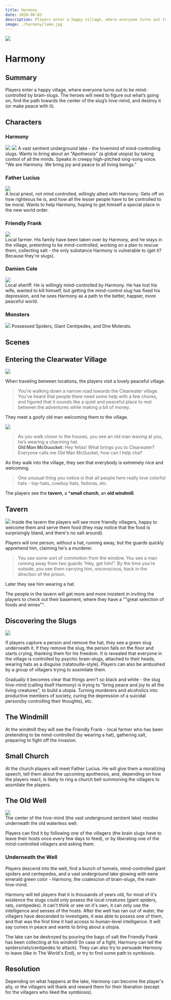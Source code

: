```yaml
---
title: Harmony
date: 2020-06-03
description: Players enter a happy village, where everyone turns out to be mind-controlled by brain-slugs. They will need to figure out what’s going on, deal with the increasingly hostile villagers, find the path towards the center of the slug’s hive-mind, and destroy it (or make peace with it).
image: ./harmony/lake.jpg
---
```


<div  class="header-img"><img src="./harmony/lake.jpg"></div>

# Harmony

## Summary
Players enter a happy village, where everyone turns out to be mind-controlled by brain-slugs. The heroes will need to figure out what’s going on, find the path towards the center of the slug’s hive-mind, and destroy it (or make peace with it).

## Characters

<div className="columns"> 
<div className="col">

### Harmony
![](./harmony/lake.jpg)
![](./harmony/brain-slug-yeerk.png)
A vast sentient underground lake - the hivemind of mind-controlling slugs. Wants to bring about an "Apotheosis" (a global utopia) by taking control of all the minds. Speaks in creepy high-pitched sing-song voice. "We are Harmony. We bring joy and peace to all living beings."

### Father Lucius
<div className="token"><img  src="./harmony/priest.png"/></div> 
A local priest, not mind controlled, willingly allied with Harmony. Gets off on how righteous he is, and how all the lesser people have to be controlled to be moral. Wants to help Harmony, hoping to get himself a special place in the new world order.


</div>
<div className="col">

### Friendly Frank
<div className="token"><img  src="./harmony/friendly-frank.png"/></div> 
Local farmer. His family have been taken over by Harmony, and he stays in the village, pretenting to be mind-controlled, working on a plan to rescue them, collecting salt - the only substance Harmony is vulnerable to (get it? Because they're slugs).

### Damien Cole
<div className="token"><img  src="./harmony/sheriff.png"/></div> 
Local sheriff. He is willingly mind-controlled by Harmony. He has lost his wife, wanted to kill himself, but getting the mind-control slug has fixed his depression, and he sees Harmony as a path to the better, happier, more peaceful world.

### Monsters
![](./harmony/monsters.jpg)
Possessed Spiders, Giant Centipedes, and Dire Molerats.
</div>
</div>

## Scenes

## Entering the Clearwater Village

![](./harmony/village1.jpg)

When traveling between locations, the players visit a lovely peaceful village.

> You’re walking down a narrow road towards the Clearwater village. You’ve heard that people there need some help with a few chores, and figured that it sounds like a quiet and peaceful place to rest between the adventures while making a bit of money.


They meet a goofy old man welcoming them to the village.

<div className="token"><img  src="./zeppelin-heist/old-man-mcgucket.png"/></div> 

> As you walk closer to the houses, you see an old man waving at you, he’s wearing a charming hat.  
> **Old Man McGuucket:** Hey fellas! What brings you to Clearwater? Everyone calls me Old Man McGucket, how can I help cha?

As they walk into the village, they see that everybody is extremely nice and welcoming.

> One unusual thing you notice is that all people here really love colorful hats - top-hats, cowboy hats, fedoras, etc. 

The players see the **tavern**, a ***small church**, an **old windmill**.

## Tavern
![](./harmony/tavern.jpg)
Inside the tavern the players will see more friendly villagers, happy to welcome them and serve them food (they may notice that the food is surprisingly bland, and there's no salt around).

Players will one person, without a hat, running away, but the guards quickly apprehend him, claiming he's a murderer.

> You see some sort of commotion from the window. You see a man running away from two guards “Hey, get him!”. By the time you’re outside, you see them carrying him, unconscious, back in the direction of the prison. 

Later they see him wearing a hat.

The people in the tavern will get more and more insistent in inviting the players to check out their basement, where they have a ""great selection of foods and wines"".

## Discovering the Slugs
<div className="token"><img  src="./harmony/posessed-villager.png"/></div> 

If players capture a person and remove the hat, they see a green slug underneath it. If they remove the slug, the person falls on the floor and starts crying, thanking them for his freedom. It is revealed that everyone in the village is controlled by psychic brain-slugs, attached to their heads, wearing hats as a disguise (ratatouille-style). Players can also be ambushed by a group of villagers trying to assimilate them.

Gradually it becomes clear that things aren't so black and white - the slug hive-mind (calling itself Harmony) is trying to "bring peace and joy to all the living creatures", to build a utopia. Turning murderers and alcoholics into productive members of society, curing the depression of a suicidal person(by controlling their thoughts), etc.

## The Windmill
At the windmill they will see the Friendly Frank - local farmer who has been pretending to be mind-controlled (by wearing a hat), gathering salt, preparing to fight off the invasion. 

## Small Church
At the church players will meet Father Lucius. He will give them a moralizing speech, tell them about the upcoming apotheosis, and, depending on how the players react, is likely to ring a church bell summoning the villagers to assmilate the players.

## The Old Well
<div className="token"><img  src="./harmony/well.jpg"/></div> 
The center of the hive-mind (the vast underground sentient lake) resides underneath the old waterless well. 

Players can find it by following one of the villagers (the brain slugs have to leave their hosts once every few days to feed), or by liberating one of the mind-controlled villagers and asking them.

### Underneath the Well
Players descend into the well, find a bunch of tunnels, mind-controlled giant spiders and centepedes, and a vast underground lake glowing with eerie emerald green color - Harmony, the coalescion of brain-slugs, the main hive-mind.

Harmony will tell players that it is thousands of years old, for most of it's existence the slugs could only posess the local creatures (giant spiders, rats, centipedes). It can't think or see on it's own, it can only use the intelligence and senses of the hosts. After the well has ran out of water, the villagers have descended to investigate, it was able to posess one of them, and that was the first time it had access to human-level intelligence. It will say comes in peace and wants to bring about a utopia.

The lake can be destroyed by pouring the bags of salt the Friendly Frank has been collecting at his windmill (In case of a fight, Harmony can tell the spiders/rats/centipedes to attack). They can also try to persuade Harmony to leave (like in The World's End), or try to find some path to symbiosis.



## Resolution
Depending on what happens at the lake, Harmony can become the player's ally, or the villagers will thank and reward them for their liberation (except for the villagers who liked the symbiosis).
